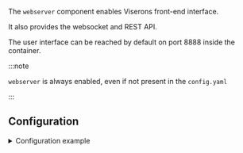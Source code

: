 

<ComponentHeader meta={ComponentMetadata} />

The `webserver` component enables Viserons front-end interface.

It also provides the websocket and REST API.

The user interface can be reached by default on port 8888 inside the container.

:::note

`webserver` is always enabled, even if not present in the `config.yaml`

:::

## Configuration

<details>
  <summary>Configuration example</summary>

```yaml
webserver:
  port: 8888
```

</details>

<ComponentConfiguration config={config} />

<ComponentTroubleshooting meta={ComponentMetadata} />

